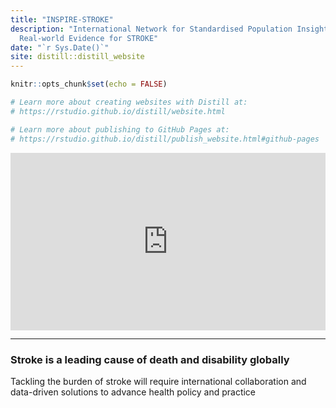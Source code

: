 ```yaml
---
title: "INSPIRE-STROKE"
description: "International Network for Standardised Population Insights <br/>and
  Real-world Evidence for STROKE"
date: "`r Sys.Date()`"
site: distill::distill_website
---
```


```r
knitr::opts_chunk$set(echo = FALSE)

# Learn more about creating websites with Distill at:
# https://rstudio.github.io/distill/website.html

# Learn more about publishing to GitHub Pages at:
# https://rstudio.github.io/distill/publish_website.html#github-pages

```

<head>
<link rel="preconnect" href="//fonts.googleapis.com">
<link rel="preconnect" href="//fonts.gstatic.com" crossorigin>
<link href="//fonts.googleapis.com/css2?family=Roboto:ital,wght@0,100;0,300;0,400;0,500;0,700;0,900;1,100;1,300;1,400;1,500;1,700;1,900&display=swap" rel="stylesheet">
</head>


<div style="padding:56.25% 0 0 0;position:relative;"><iframe src="https://player.vimeo.com/video/918143996?badge=0&amp;autopause=0&amp;player_id=0&amp;app_id=58479" frameborder="0" allow="autoplay; fullscreen; picture-in-picture" style="position:absolute;top:0;left:0;width:100%;height:100%;" title="INSPIRE-STROKE"></iframe></div><script src="https://player.vimeo.com/api/player.js"></script>

--------------------------------------------------------------------------------------------

### Stroke is a leading cause of death and disability globally
Tackling the burden of stroke will require international collaboration and data-driven solutions to advance health policy and practice